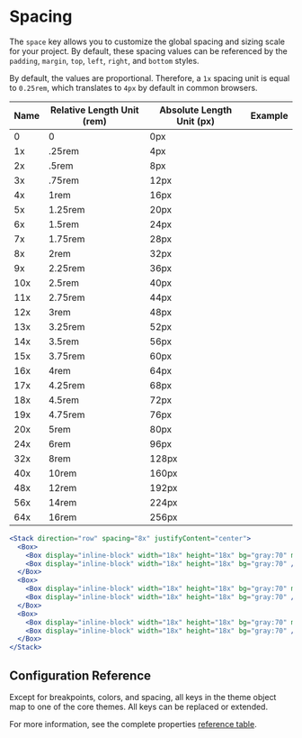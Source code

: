 
# Spacing

The `space` key allows you to customize the global spacing and sizing scale for your project. By default, these spacing values can be referenced by the `padding`, `margin`, `top`, `left`, `right`, and `bottom` styles.

<ThemeParser theme="space" />

By default, the values are proportional. Therefore, a `1x` spacing unit is equal to `0.25rem`, which translates to `4px` by default in common browsers.

| Name | Relative Length Unit (rem) | Absolute Length Unit (px) | Example |
| ---- | -------------------------- | ------------------------- | ------- |
| 0   | 0       | 0px   | <Box bg="cyan:50" h="4x" w={0}/>   |
| 1x  | .25rem  | 4px   | <Box bg="cyan:50" h="4x" w="1x"/>  |
| 2x  | .5rem   | 8px   | <Box bg="cyan:50" h="4x" w="2x"/>  |
| 3x  | .75rem  | 12px  | <Box bg="cyan:50" h="4x" w="3x"/>  |
| 4x  | 1rem    | 16px  | <Box bg="cyan:50" h="4x" w="4x"/>  |
| 5x  | 1.25rem | 20px  | <Box bg="cyan:50" h="4x" w="5x"/>  |
| 6x  | 1.5rem  | 24px  | <Box bg="cyan:50" h="4x" w="6x"/>  |
| 7x  | 1.75rem | 28px  | <Box bg="cyan:50" h="4x" w="7x"/>  |
| 8x  | 2rem    | 32px  | <Box bg="cyan:50" h="4x" w="8x"/>  |
| 9x  | 2.25rem | 36px  | <Box bg="cyan:50" h="4x" w="9x"/>  |
| 10x | 2.5rem  | 40px  | <Box bg="cyan:50" h="4x" w="10x"/> |
| 11x | 2.75rem | 44px  | <Box bg="cyan:50" h="4x" w="11x"/> |
| 12x | 3rem    | 48px  | <Box bg="cyan:50" h="4x" w="12x"/> |
| 13x | 3.25rem | 52px  | <Box bg="cyan:50" h="4x" w="13x"/> |
| 14x | 3.5rem  | 56px  | <Box bg="cyan:50" h="4x" w="14x"/> |
| 15x | 3.75rem | 60px  | <Box bg="cyan:50" h="4x" w="15x"/> |
| 16x | 4rem    | 64px  | <Box bg="cyan:50" h="4x" w="16x"/> |
| 17x | 4.25rem | 68px  | <Box bg="cyan:50" h="4x" w="17x"/> |
| 18x | 4.5rem  | 72px  | <Box bg="cyan:50" h="4x" w="18x"/> |
| 19x | 4.75rem | 76px  | <Box bg="cyan:50" h="4x" w="19x"/> |
| 20x | 5rem    | 80px  | <Box bg="cyan:50" h="4x" w="20x"/> |
| 24x | 6rem    | 96px  | <Box bg="cyan:50" h="4x" w="24x"/> |
| 32x | 8rem    | 128px | <Box bg="cyan:50" h="4x" w="32x"/> |
| 40x | 10rem   | 160px | <Box bg="cyan:50" h="4x" w="40x"/> |
| 48x | 12rem   | 192px | <Box bg="cyan:50" h="4x" w="48x"/> |
| 56x | 14rem   | 224px | <Box bg="cyan:50" h="4x" w="56x"/> |
| 64x | 16rem   | 256px | <Box bg="cyan:50" h="4x" w="64x"/> |

```jsx
<Stack direction="row" spacing="8x" justifyContent="center">
  <Box>
    <Box display="inline-block" width="18x" height="18x" bg="gray:70" mr="1x" />
    <Box display="inline-block" width="18x" height="18x" bg="gray:70" />
  </Box>
  <Box>
    <Box display="inline-block" width="18x" height="18x" bg="gray:70" mr="2x" />
    <Box display="inline-block" width="18x" height="18x" bg="gray:70" />
  </Box>
  <Box>
    <Box display="inline-block" width="18x" height="18x" bg="gray:70" mr="3x" />
    <Box display="inline-block" width="18x" height="18x" bg="gray:70" />
  </Box>
</Stack>
```

## Configuration Reference

Except for breakpoints, colors, and spacing, all keys in the theme object map to one of the core themes. All keys can be replaced or extended.

For more information, see the complete properties <a href="https://styled-system.com/table" target="_blank">reference table</a>.
